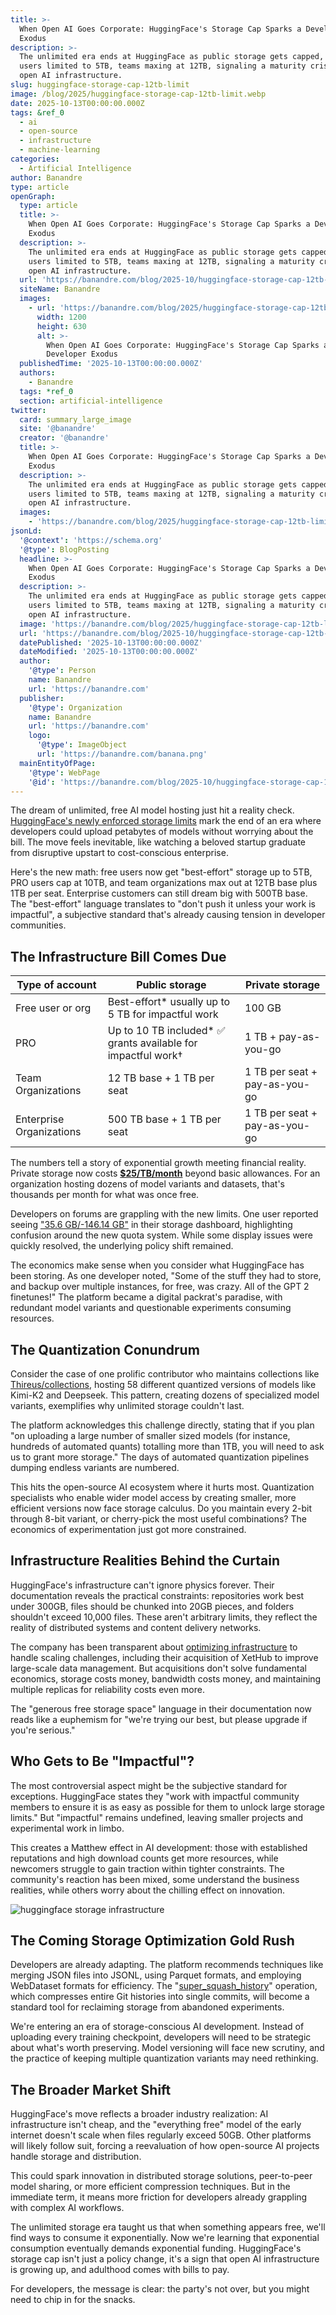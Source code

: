 ```yaml
---
title: >-
  When Open AI Goes Corporate: HuggingFace's Storage Cap Sparks a Developer
  Exodus
description: >-
  The unlimited era ends at HuggingFace as public storage gets capped, free
  users limited to 5TB, teams maxing at 12TB, signaling a maturity crisis in
  open AI infrastructure.
slug: huggingface-storage-cap-12tb-limit
image: /blog/2025/huggingface-storage-cap-12tb-limit.webp
date: 2025-10-13T00:00:00.000Z
tags: &ref_0
  - ai
  - open-source
  - infrastructure
  - machine-learning
categories:
  - Artificial Intelligence
author: Banandre
type: article
openGraph:
  type: article
  title: >-
    When Open AI Goes Corporate: HuggingFace's Storage Cap Sparks a Developer
    Exodus
  description: >-
    The unlimited era ends at HuggingFace as public storage gets capped, free
    users limited to 5TB, teams maxing at 12TB, signaling a maturity crisis in
    open AI infrastructure.
  url: 'https://banandre.com/blog/2025-10/huggingface-storage-cap-12tb-limit'
  siteName: Banandre
  images:
    - url: 'https://banandre.com/blog/2025/huggingface-storage-cap-12tb-limit.webp'
      width: 1200
      height: 630
      alt: >-
        When Open AI Goes Corporate: HuggingFace's Storage Cap Sparks a
        Developer Exodus
  publishedTime: '2025-10-13T00:00:00.000Z'
  authors:
    - Banandre
  tags: *ref_0
  section: artificial-intelligence
twitter:
  card: summary_large_image
  site: '@banandre'
  creator: '@banandre'
  title: >-
    When Open AI Goes Corporate: HuggingFace's Storage Cap Sparks a Developer
    Exodus
  description: >-
    The unlimited era ends at HuggingFace as public storage gets capped, free
    users limited to 5TB, teams maxing at 12TB, signaling a maturity crisis in
    open AI infrastructure.
  images:
    - 'https://banandre.com/blog/2025/huggingface-storage-cap-12tb-limit.webp'
jsonLd:
  '@context': 'https://schema.org'
  '@type': BlogPosting
  headline: >-
    When Open AI Goes Corporate: HuggingFace's Storage Cap Sparks a Developer
    Exodus
  description: >-
    The unlimited era ends at HuggingFace as public storage gets capped, free
    users limited to 5TB, teams maxing at 12TB, signaling a maturity crisis in
    open AI infrastructure.
  image: 'https://banandre.com/blog/2025/huggingface-storage-cap-12tb-limit.webp'
  url: 'https://banandre.com/blog/2025-10/huggingface-storage-cap-12tb-limit'
  datePublished: '2025-10-13T00:00:00.000Z'
  dateModified: '2025-10-13T00:00:00.000Z'
  author:
    '@type': Person
    name: Banandre
    url: 'https://banandre.com'
  publisher:
    '@type': Organization
    name: Banandre
    url: 'https://banandre.com'
    logo:
      '@type': ImageObject
      url: 'https://banandre.com/banana.png'
  mainEntityOfPage:
    '@type': WebPage
    '@id': 'https://banandre.com/blog/2025-10/huggingface-storage-cap-12tb-limit'
---
```


The dream of unlimited, free AI model hosting just hit a reality check. [HuggingFace's newly enforced storage limits](https://huggingface.co/docs/hub/en/storage-limits) mark the end of an era where developers could upload petabytes of models without worrying about the bill. The move feels inevitable, like watching a beloved startup graduate from disruptive upstart to cost-conscious enterprise.

Here's the new math: free users now get "best-effort" storage up to 5TB, PRO users cap at 10TB, and team organizations max out at 12TB base plus 1TB per seat. Enterprise customers can still dream big with 500TB base. The "best-effort" language translates to "don't push it unless your work is impactful", a subjective standard that's already causing tension in developer communities.

## The Infrastructure Bill Comes Due

| Type of account                   | Public storage                            | Private storage                                       |
|-----------------------------------|---------------------------------------------|--------------------------------------------------------|
| Free user or org                  | Best-effort* usually up to 5 TB for impactful work | 100 GB                                                |
| PRO                              | Up to 10 TB included* ✅ grants available for impactful work† | 1 TB + pay-as-you-go                                  |
| Team Organizations                | 12 TB base + 1 TB per seat                   | 1 TB per seat + pay-as-you-go                         |
| Enterprise Organizations          | 500 TB base + 1 TB per seat                  | 1 TB per seat + pay-as-you-go                         |


The numbers tell a story of exponential growth meeting financial reality. Private storage now costs [**$25/TB/month**](https://huggingface.co/docs/hub/en/storage-limits#pay-as-you-go-price) beyond basic allowances. For an organization hosting dozens of model variants and datasets, that's thousands per month for what was once free.

Developers on forums are grappling with the new limits. One user reported seeing ["35.6 GB/-146.14 GB"](https://discuss.huggingface.co/t/storage-quota-out-of-limit/168966) in their storage dashboard, highlighting confusion around the new quota system. While some display issues were quickly resolved, the underlying policy shift remained.

The economics make sense when you consider what HuggingFace has been storing. As one developer noted, "Some of the stuff they had to store, and backup over multiple instances, for free, was crazy. All of the GPT 2 finetunes!" The platform became a digital packrat's paradise, with redundant model variants and questionable experiments consuming resources.

## The Quantization Conundrum

Consider the case of one prolific contributor who maintains collections like [Thireus/collections](https://huggingface.co/Thireus/collections), hosting 58 different quantized versions of models like Kimi-K2 and Deepseek. This pattern, creating dozens of specialized model variants, exemplifies why unlimited storage couldn't last.

The platform acknowledges this challenge directly, stating that if you plan "on uploading a large number of smaller sized models (for instance, hundreds of automated quants) totalling more than 1TB, you will need to ask us to grant more storage." The days of automated quantization pipelines dumping endless variants are numbered.

This hits the open-source AI ecosystem where it hurts most. Quantization specialists who enable wider model access by creating smaller, more efficient versions now face storage calculus. Do you maintain every 2-bit through 8-bit variant, or cherry-pick the most useful combinations? The economics of experimentation just got more constrained.

## Infrastructure Realities Behind the Curtain

HuggingFace's infrastructure can't ignore physics forever. Their documentation reveals the practical constraints: repositories work best under 300GB, files should be chunked into 20GB pieces, and folders shouldn't exceed 10,000 files. These aren't arbitrary limits, they reflect the reality of distributed systems and content delivery networks.

The company has been transparent about [optimizing infrastructure](https://huggingface.co/blog/xethub-joins-hf) to handle scaling challenges, including their acquisition of XetHub to improve large-scale data management. But acquisitions don't solve fundamental economics, storage costs money, bandwidth costs money, and maintaining multiple replicas for reliability costs even more.

The "generous free storage space" language in their documentation now reads like a euphemism for "we're trying our best, but please upgrade if you're serious."

## Who Gets to Be "Impactful"?

The most controversial aspect might be the subjective standard for exceptions. HuggingFace states they "work with impactful community members to ensure it is as easy as possible for them to unlock large storage limits." But "impactful" remains undefined, leaving smaller projects and experimental work in limbo.

This creates a Matthew effect in AI development: those with established reputations and high download counts get more resources, while newcomers struggle to gain traction within tighter constraints. The community's reaction has been mixed, some understand the business realities, while others worry about the chilling effect on innovation.

![huggingface storage infrastructure](/blog/2025/huggingface-ends-unlimited-public-storage-capping-at-12tb_image.png)

## The Coming Storage Optimization Gold Rush

Developers are already adapting. The platform recommends techniques like merging JSON files into JSONL, using Parquet formats, and employing WebDataset formats for efficiency. The "[super_squash_history](https://huggingface.co/docs/huggingface_hub/main/en/package_reference/hf_api#huggingface_hub.HfApi.super_squash_history)" operation, which compresses entire Git histories into single commits, will become a standard tool for reclaiming storage from abandoned experiments.

We're entering an era of storage-conscious AI development. Instead of uploading every training checkpoint, developers will need to be strategic about what's worth preserving. Model versioning will face new scrutiny, and the practice of keeping multiple quantization variants may need rethinking.

## The Broader Market Shift

HuggingFace's move reflects a broader industry realization: AI infrastructure isn't cheap, and the "everything free" model of the early internet doesn't scale when files regularly exceed 50GB. Other platforms will likely follow suit, forcing a reevaluation of how open-source AI projects handle storage and distribution.

This could spark innovation in distributed storage solutions, peer-to-peer model sharing, or more efficient compression techniques. But in the immediate term, it means more friction for developers already grappling with complex AI workflows.

The unlimited storage era taught us that when something appears free, we'll find ways to consume it exponentially. Now we're learning that exponential consumption eventually demands exponential funding. HuggingFace's storage cap isn't just a policy change, it's a sign that open AI infrastructure is growing up, and adulthood comes with bills to pay.

For developers, the message is clear: the party's not over, but you might need to chip in for the snacks.
